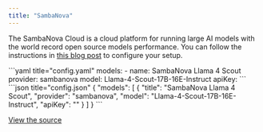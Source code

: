 ```yaml
---
title: "SambaNova"
---
```


The SambaNova Cloud is a cloud platform for running large AI models with the world record open source models performance. You can follow the instructions in [this blog post](https://sambanova.ai/blog/accelerating-coding-with-sambanova-cloud?ref=blog.continue.dev) to configure your setup.

<Tabs>
  <Tab title="YAML">
  ```yaml title="config.yaml"
  models:
    - name: SambaNova Llama 4 Scout
      provider: sambanova
      model: Llama-4-Scout-17B-16E-Instruct
      apiKey: <YOUR_SAMBANOVA_API_KEY>
  ```
  </Tab>
  <Tab title="JSON">
  ```json title="config.json"
  {
    "models": [
      {
        "title": "SambaNova Llama 4 Scout",
        "provider": "sambanova",
        "model": "Llama-4-Scout-17B-16E-Instruct",
        "apiKey": "<YOUR_SAMBANOVA_API_KEY>"
      }
    ]
  }
  ```
  </Tab>
</Tabs>

[View the source](https://github.com/continuedev/continue/blob/main/core/llm/llms/SambaNova.ts)
